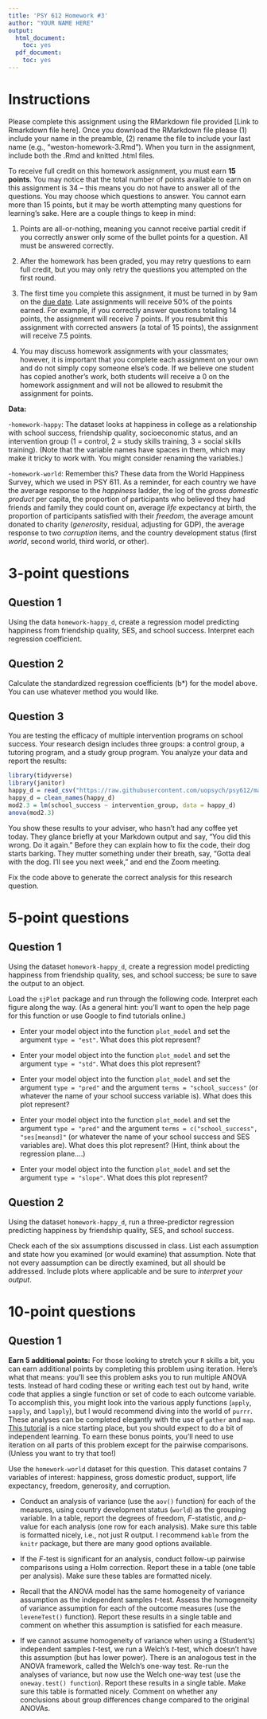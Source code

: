 ```yaml
---
title: 'PSY 612 Homework #3'
author: "YOUR NAME HERE"
output:
  html_document:
    toc: yes
  pdf_document:
    toc: yes
---
```


# Instructions

Please complete this assignment using the RMarkdown file provided [Link to Rmarkdown file here]. Once you download the RMarkdown file please (1) include your name in the preamble, (2) rename the file to include your last name (e.g., "weston-homework-3.Rmd"). When you turn in the assignment, include both the .Rmd and knitted .html files.  

To receive full credit on this homework assignment, you must earn **15 points**. You may notice that the total number of points available to earn on this assignment is 34 -- this means you do not have to answer all of the questions. You may choose which questions to answer. You cannot earn more than 15 points, but it may be worth attempting many questions for learning's sake. Here are a couple things to keep in mind:

1. Points are all-or-nothing, meaning you cannot receive partial credit if you correctly answer only some of the bullet points for a question. All must be answered correctly.

2. After the homework has been graded, you may retry questions to earn full credit, but you may only retry the questions you attempted on the first round. 

3. The first time you complete this assignment, it must be turned in by 9am on the [due date](https://uopsych.github.io/psy612/schedule.html). Late assignments will receive 50% of the points earned. For example, if you correctly answer questions totaling 14 points, the assignment will receive 7 points. If you resubmit this assignment with corrected answers (a total of 15 points), the assignment will receive 7.5 points.

4. You may discuss homework assignments with your classmates; however, it is important that you complete each assignment on your own and do not simply copy someone else’s code. If we believe one student has copied another’s work, both students will receive a 0 on the homework assignment and will not be allowed to resubmit the assignment for points.

**Data:**  

-`homework-happy`: The dataset looks at happiness in college as a relationship with school success, friendship quality, socioeconomic status, and an intervention group (1 = control, 2 = study skills training, 3 = social skills training). (Note that the variable names have spaces in them, which may make it tricky to work with. You might consider renaming the variables.)

-`homework-world`: Remember this? These data from the World Happiness Survey, which we used in PSY 611. As a reminder, for each country we have the average response to the *happiness* ladder, the log of the *gross domestic product* per capita, the proportion of participants who believed they had friends and family they could count on, average *life* expectancy at birth, the proportion of participants satisfied with their *freedom*, the average amount donated to charity (*generosity*, residual, adjusting for GDP), the average response to two *corruption* items, and the country development status (first *world*, second world, third world, or other). 

# 3-point questions

## Question 1

Using the data `homework-happy_d`, create a regression model predicting happiness from friendship quality, SES, and school success. Interpret each regression coefficient. 

## Question 2 

Calculate the standardized regression coefficients (b*) for the model above. You can use whatever method you would like.

## Question 3

You are testing the efficacy of multiple intervention programs on school success. Your research design includes three groups: a control group, a tutoring program, and a study group program. You analyze your data and report the results:

```r
library(tidyverse)
library(janitor)
happy_d = read_csv("https://raw.githubusercontent.com/uopsych/psy612/master/homework/homework-happy.csv")
happy_d = clean_names(happy_d)
mod2.3 = lm(school_success ~ intervention_group, data = happy_d)
anova(mod2.3)
```

You show these results to your adviser, who hasn't had any coffee yet today. They glance briefly at your Markdown output and say, "You did this wrong. Do it again." Before they can explain how to fix the code, their dog starts barking. They mutter something under their breath, say, "Gotta deal with the dog. I'll see you next week," and end the Zoom meeting. 

Fix the code above to generate the correct analysis for this research question.

# 5-point questions

## Question 1

Using the dataset `homework-happy_d`, create a regression model predicting happiness from friendship quality, ses, and school success; be sure to save the output to an object.

Load the `sjPlot` package and run through the following code. Interpret each figure along the way. (As a general hint: you'll want to open the help page for this function or use Google to find tutorials online.)

* Enter your model object into the function `plot_model` and set the argument `type = "est"`. What does this plot represent?

* Enter your model object into the function `plot_model` and set the argument `type = "std"`. What does this plot represent?

* Enter your model object into the function `plot_model` and set the argument `type = "pred"` and the argument `terms = "school_success"` (or whatever the name of your school success variable is). What does this plot represent?

* Enter your model object into the function `plot_model` and set the argument `type = "pred"` and the argument `terms = c("school_success", "ses[meansd]"` (or whatever the name of your school success and SES variables are). What does this plot represent? (Hint, think about the regression plane....)

* Enter your model object into the function `plot_model` and set the argument `type = "slope"`. What does this plot represent? 

## Question 2

Using the dataset `homework-happy_d`, run a three-predictor regression predicting happiness by friendship quality, SES, and school success. 

Check each of the six assumptions discussed in class. List each assumption and state how you examined (or would examine) that assumption. Note that not every aassumption can be directly examined, but all should be addressed. Include plots where applicable and be sure to _interpret your output_. 

# 10-point questions

## Question 1

**Earn 5 additional points:** For those looking to stretch your `R` skills a bit, you can earn additional points by completing this problem using iteration. Here's what that means: you'll see this problem asks you to run multiple ANOVA tests. Instead of hard coding these or writing each test out by hand, write code that applies a single function or set of code to each outcome variable. To accomplish this, you might look into the various apply functions (`apply`, `sapply`, and `lapply`), but I would recommend diving into the world of `purrr`. These analyses can be completed elegantly with the use of `gather` and `map`. [This tutorial](https://emoriebeck.github.io/R-tutorials/purrr/) is a nice starting place, but you should expect to do a bit of independent learning. To earn these bonus points, you'll need to use iteration on all parts of this problem except for the pairwise comparisons. (Unless you want to try that too!)

Use the `homework-world` dataset for this question. This dataset contains 7 variables of interest: happiness, gross domestic product, support, life expectancy, freedom, generosity, and corruption. 

* Conduct an analysis of variance (use the `aov()` function) for each of the measures, using country development status (`world`) as the grouping variable. In a table, report the degrees of freedom, _F_-statistic, and _p_-value for each analysis (one row for each analysis). Make sure this table is formatted nicely, i.e., not just R output. I recommend `kable` from the `knitr` package, but there are many good options available.

* If the _F_-test is significant for an analysis, conduct follow-up pairwise comparisons using a Holm correction. Report these in a table (one table per analysis).  Make sure these tables are formatted nicely.

* Recall that the ANOVA model has the same homogeneity of variance assumption as the independent samples _t_-test. Assess the homogeneity of variance assumption for each of the outcome measures (use the `leveneTest()` function). Report these results in a single table and comment on whether this assumption is satisfied for each measure.

* If we cannot assume homogeneity of variance when using a (Student's) independent samples _t_-test, we run a Welch's _t_-test, which doesn't have this assumption (but has lower power). There is an analogous test in the ANOVA framework, called the Welch's one-way test. Re-run the analyses of variance, but now use the Welch one-way test (use the `oneway.test() function`). Report these results in a single table.  Make sure this table is formatted nicely. Comment on whether any conclusions about group differences change compared to the original ANOVAs.

